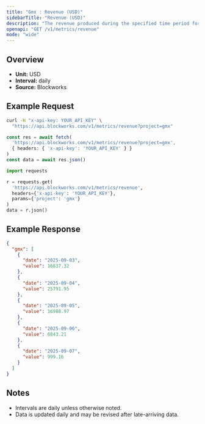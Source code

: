 ```yaml
---
title: "Gmx : Revenue (USD)"
sidebarTitle: "Revenue (USD)"
description: "The revenue produced during the specified time period for given project."
openapi: "GET /v1/metrics/revenue"
mode: "wide"
---
```


## Overview

- **Unit:** USD
- **Interval:** daily
- **Source:** Blockworks

## Example Request

<CodeGroup>

```bash cURL
curl -H "x-api-key: YOUR_API_KEY" \
  "https://api.blockworks.com/v1/metrics/revenue?project=gmx"
```

```typescript TypeScript
const res = await fetch(
  'https://api.blockworks.com/v1/metrics/revenue?project=gmx',
  { headers: { 'x-api-key': 'YOUR_API_KEY' } }
)
const data = await res.json()
```

```python Python
import requests

r = requests.get(
  'https://api.blockworks.com/v1/metrics/revenue',
  headers={'x-api-key': 'YOUR_API_KEY'},
  params={'project': 'gmx'}
)
data = r.json()
```

</CodeGroup>

## Example Response

```json
{
  "gmx": [
    {
      "date": "2025-09-03",
      "value": 16837.32
    },
    {
      "date": "2025-09-04",
      "value": 25791.95
    },
    {
      "date": "2025-09-05",
      "value": 16988.97
    },
    {
      "date": "2025-09-06",
      "value": 6843.21
    },
    {
      "date": "2025-09-07",
      "value": 999.16
    }
  ]
}
```

## Notes
- Intervals are daily unless otherwise noted.
- Data is updated daily and may be revised after late-arriving data.
